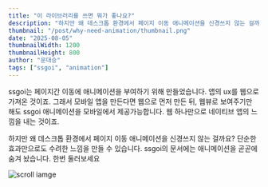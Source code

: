 ```yaml
---
title: "이 라이브러리를 쓰면 뭐가 좋나요?"
description: "하지만 왜 데스크톱 환경에서 페이지 이동 애니메이션을 신경쓰지 않는 걸까요? 단순한 효과만으로도 수려한 느낌을 만들 수 있습니다. ssgoi의 문서에는 애니메이션을 곧곧에 숨겨 놨습니다. 한번 둘러보세요"
thumbnail: "/post/why-need-animation/thumbnail.png"
date: "2025-08-05"
thumbnailWidth: 1200
thumbnailHeight: 800
author: "문대승"
tags: ["ssgoi", "animation"]
---
```


ssgoi는 페이지간 이동에 애니메이션을 부여하기 위해 만들었습니다. 앱의 ux를 웹으로 가져온 것이죠. 그래서 모바일 앱을 만든다면 웹으로 먼저 만든 뒤, 웹뷰로 보여주기만 해도 ssgoi 애니메이션을 모바일에서 제공가능합니다. 웹 하나만으로 네이티브 앱의 느낌을 내는 것이죠.

하지만 왜 데스크톱 환경에서 페이지 이동 애니메이션을 신경쓰지 않는 걸까요? 단순한 효과만으로도 수려한 느낌을 만들 수 있습니다. ssgoi의 문서에는 애니메이션을 곧곧에 숨겨 놨습니다. 한번 둘러보세요

![scroll iamge](/post/why-need-animation/scroll.gif)